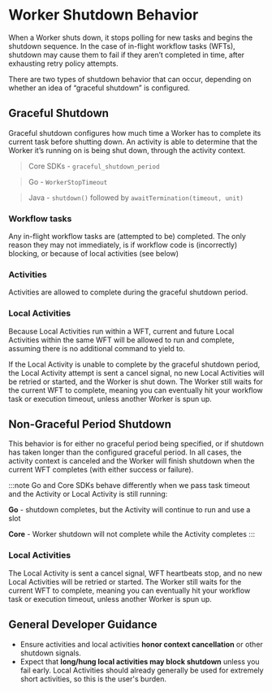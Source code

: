 # Worker Shutdown Behavior

When a Worker shuts down, it stops polling for new tasks and begins the shutdown sequence.
In the case of in-flight workflow tasks (WFTs), shutdown may cause them to fail if they aren’t
completed in time, after exhausting retry policy attempts.

There are two types of shutdown behavior that can occur, depending on whether an idea of
“graceful shutdown” is configured.

## Graceful Shutdown

Graceful shutdown configures how much time a Worker has to complete its current task before
shutting down. An activity is able to determine that the Worker it’s running on is being shut
down, through the activity context.

> Core SDKs - `graceful_shutdown_period`

> Go - `WorkerStopTimeout`

> Java - `shutdown()` followed by `awaitTermination(timeout, unit)`

### Workflow tasks

Any in-flight workflow tasks are (attempted to be) completed. The only reason they may not
immediately, is if workflow code is (incorrectly) blocking, or because of local activities (see below)

### Activities

Activities are allowed to complete during the graceful shutdown period.

### Local Activities

Because Local Activities run within a WFT, current and future Local Activities within the same
WFT will be allowed to run and complete, assuming there is no additional command to yield to.

If the Local Activity is unable to complete by the graceful shutdown period, the Local Activity
attempt is sent a cancel signal, no new Local Activities will be retried or started, and the Worker
is shut down. The Worker still waits for the current WFT to complete, meaning you can eventually hit
your workflow task or execution timeout, unless another Worker is spun up.

## Non-Graceful Period Shutdown

This behavior is for either no graceful period being specified, or if shutdown has taken longer than
the configured graceful period. In all cases, the activity context is canceled and the Worker will
finish shutdown when the current WFT completes (with either success or failure).

:::note
Go and Core SDKs behave differently when we pass task timeout and the Activity or Local Activity is still running:

**Go** - shutdown completes, but the Activity will continue to run and use a slot

**Core** - Worker shutdown will not complete while the Activity completes
:::

### Local Activities

The Local Activity is sent a cancel signal, WFT heartbeats stop, and no new Local Activities will be
retried or started. The Worker still waits for the current WFT to complete, meaning you can eventually
hit your workflow task or execution timeout, unless another Worker is spun up.

## General Developer Guidance

- Ensure activities and local activities **honor context cancellation** or other shutdown signals.
- Expect that **long/hung local activities may block shutdown** unless you fail early. Local Activities
  should already generally be used for extremely short activities, so this is the user's burden.
